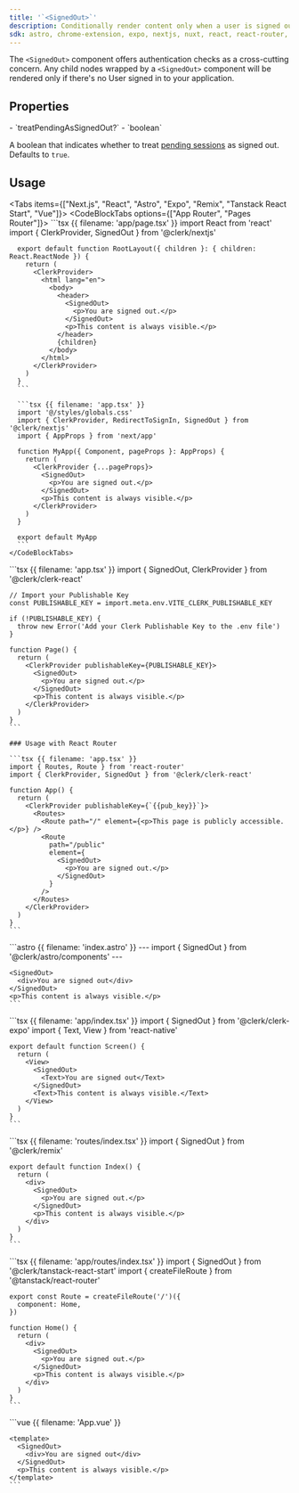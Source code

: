 ```yaml
---
title: '`<SignedOut>`'
description: Conditionally render content only when a user is signed out.
sdk: astro, chrome-extension, expo, nextjs, nuxt, react, react-router, remix, tanstack-react-start, vue
---
```


The `<SignedOut>` component offers authentication checks as a cross-cutting concern. Any child nodes wrapped by a `<SignedOut>` component will be rendered only if there's no User signed in to your application.

## Properties

<Properties>
  - `treatPendingAsSignedOut?`
  - `boolean`

  A boolean that indicates whether to treat [pending sessions](/docs/reference/javascript/types/session-status#properties) as signed out. Defaults to `true`.
</Properties>

## Usage

<Tabs items={["Next.js", "React", "Astro", "Expo", "Remix", "Tanstack React Start", "Vue"]}>
  <Tab>
    <CodeBlockTabs options={["App Router", "Pages Router"]}>
      ```tsx {{ filename: 'app/page.tsx' }}
      import React from 'react'
      import { ClerkProvider, SignedOut } from '@clerk/nextjs'

      export default function RootLayout({ children }: { children: React.ReactNode }) {
        return (
          <ClerkProvider>
            <html lang="en">
              <body>
                <header>
                  <SignedOut>
                    <p>You are signed out.</p>
                  </SignedOut>
                  <p>This content is always visible.</p>
                </header>
                {children}
              </body>
            </html>
          </ClerkProvider>
        )
      }
      ```

      ```tsx {{ filename: 'app.tsx' }}
      import '@/styles/globals.css'
      import { ClerkProvider, RedirectToSignIn, SignedOut } from '@clerk/nextjs'
      import { AppProps } from 'next/app'

      function MyApp({ Component, pageProps }: AppProps) {
        return (
          <ClerkProvider {...pageProps}>
            <SignedOut>
              <p>You are signed out.</p>
            </SignedOut>
            <p>This content is always visible.</p>
          </ClerkProvider>
        )
      }

      export default MyApp
      ```
    </CodeBlockTabs>
  </Tab>

  <Tab>
    ```tsx {{ filename: 'app.tsx' }}
    import { SignedOut, ClerkProvider } from '@clerk/clerk-react'

    // Import your Publishable Key
    const PUBLISHABLE_KEY = import.meta.env.VITE_CLERK_PUBLISHABLE_KEY

    if (!PUBLISHABLE_KEY) {
      throw new Error('Add your Clerk Publishable Key to the .env file')
    }

    function Page() {
      return (
        <ClerkProvider publishableKey={PUBLISHABLE_KEY}>
          <SignedOut>
            <p>You are signed out.</p>
          </SignedOut>
          <p>This content is always visible.</p>
        </ClerkProvider>
      )
    }
    ```

    ### Usage with React Router

    ```tsx {{ filename: 'app.tsx' }}
    import { Routes, Route } from 'react-router'
    import { ClerkProvider, SignedOut } from '@clerk/clerk-react'

    function App() {
      return (
        <ClerkProvider publishableKey={`{{pub_key}}`}>
          <Routes>
            <Route path="/" element={<p>This page is publicly accessible.</p>} />
            <Route
              path="/public"
              element={
                <SignedOut>
                  <p>You are signed out.</p>
                </SignedOut>
              }
            />
          </Routes>
        </ClerkProvider>
      )
    }
    ```
  </Tab>

  <Tab>
    ```astro {{ filename: 'index.astro' }}
    ---
    import { SignedOut } from '@clerk/astro/components'
    ---

    <SignedOut>
      <div>You are signed out</div>
    </SignedOut>
    <p>This content is always visible.</p>
    ```
  </Tab>

  <Tab>
    ```tsx {{ filename: 'app/index.tsx' }}
    import { SignedOut } from '@clerk/clerk-expo'
    import { Text, View } from 'react-native'

    export default function Screen() {
      return (
        <View>
          <SignedOut>
            <Text>You are signed out</Text>
          </SignedOut>
          <Text>This content is always visible.</Text>
        </View>
      )
    }
    ```
  </Tab>

  <Tab>
    ```tsx {{ filename: 'routes/index.tsx' }}
    import { SignedOut } from '@clerk/remix'

    export default function Index() {
      return (
        <div>
          <SignedOut>
            <p>You are signed out.</p>
          </SignedOut>
          <p>This content is always visible.</p>
        </div>
      )
    }
    ```
  </Tab>

  <Tab>
    ```tsx {{ filename: 'app/routes/index.tsx' }}
    import { SignedOut } from '@clerk/tanstack-react-start'
    import { createFileRoute } from '@tanstack/react-router'

    export const Route = createFileRoute('/')({
      component: Home,
    })

    function Home() {
      return (
        <div>
          <SignedOut>
            <p>You are signed out.</p>
          </SignedOut>
          <p>This content is always visible.</p>
        </div>
      )
    }
    ```
  </Tab>

  <Tab>
    ```vue {{ filename: 'App.vue' }}
    <script setup lang="ts">
    import { SignedOut } from '@clerk/vue'
    </script>

    <template>
      <SignedOut>
        <div>You are signed out</div>
      </SignedOut>
      <p>This content is always visible.</p>
    </template>
    ```
  </Tab>
</Tabs>
